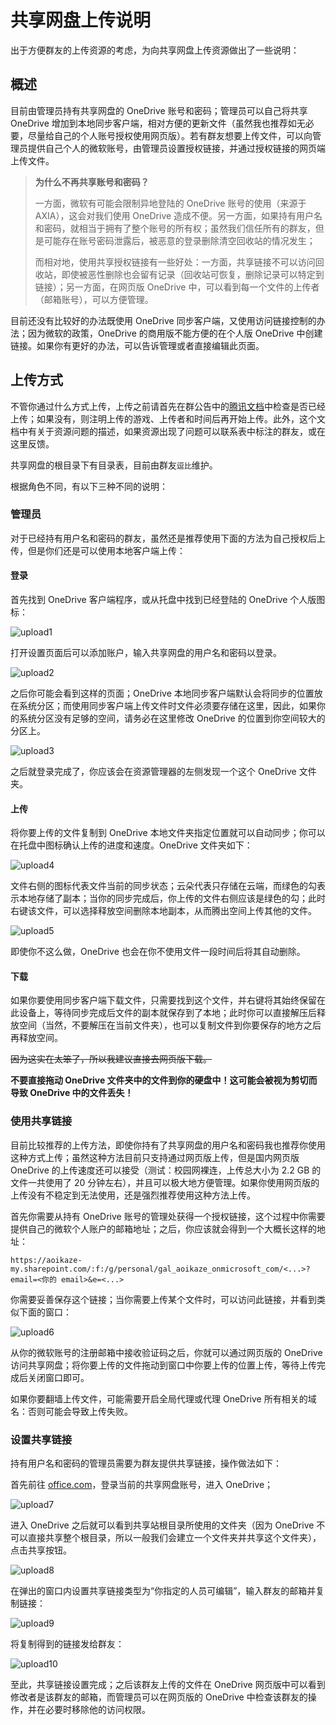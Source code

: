 # 共享网盘上传说明

出于方便群友的上传资源的考虑，为向共享网盘上传资源做出了一些说明：

## 概述

目前由管理员持有共享网盘的 OneDrive 账号和密码；管理员可以自己将共享 OneDrive 增加到本地同步客户端，相对方便的更新文件（虽然我也推荐如无必要，尽量给自己的个人账号授权使用网页版）。若有群友想要上传文件，可以向管理员提供自己个人的微软账号，由管理员设置授权链接，并通过授权链接的网页端上传文件。

> **为什么不再共享账号和密码？**
>
> 一方面，微软有可能会限制异地登陆的 OneDrive 账号的使用（来源于 AXIA），这会对我们使用 OneDrive 造成不便。另一方面，如果持有用户名和密码，就相当于拥有了整个账号的所有权；虽然我们信任所有的群友，但是可能存在账号密码泄露后，被恶意的登录删除清空回收站的情况发生；
>
> 而相对地，使用共享授权链接有一些好处：一方面，共享链接不可以访问回收站，即使被恶性删除也会留有记录（回收站可恢复，删除记录可以特定到链接）；另一方面，在网页版 OneDrive 中，可以看到每一个文件的上传者（邮箱账号），可以方便管理。

目前还没有比较好的办法既使用 OneDrive 同步客户端，又使用访问链接控制的办法；因为微软的政策，OneDrive 的商用版不能方便的在个人版 OneDrive 中创建链接。如果你有更好的办法，可以告诉管理或者直接编辑此页面。

## 上传方式

不管你通过什么方式上传，上传之前请首先在群公告中的[腾讯文档](https://docs.qq.com/sheet/DVEVEVmVaS3lxZWV1)中检查是否已经上传；如果没有，则注明上传的游戏、上传者和时间后再开始上传。此外，这个文档中有关于资源问题的描述，如果资源出现了问题可以联系表中标注的群友，或在这里反馈。

共享网盘的根目录下有目录表，目前由群友`逗比`维护。

根据角色不同，有以下三种不同的说明：

### 管理员

对于已经持有用户名和密码的群友，虽然还是推荐使用下面的方法为自己授权后上传，但是你们还是可以使用本地客户端上传：

#### 登录

首先找到 OneDrive 客户端程序，或从托盘中找到已经登陆的 OneDrive 个人版图标：

![upload1](/image/post/oneindex/upload1.png)

打开设置页面后可以添加账户，输入共享网盘的用户名和密码以登录。

![upload2](/image/post/oneindex/upload2.png)

之后你可能会看到这样的页面；OneDrive 本地同步客户端默认会将同步的位置放在系统分区；而使用同步客户端上传文件时文件必须要存储在这里，因此，如果你的系统分区没有足够的空间，请务必在这里修改 OneDrive 的位置到你空间较大的分区上。

![upload3](/image/post/oneindex/upload3.png)

之后就登录完成了，你应该会在资源管理器的左侧发现一个这个 OneDrive 文件夹。

#### 上传

将你要上传的文件复制到 OneDrive 本地文件夹指定位置就可以自动同步；你可以在托盘中图标确认上传的进度和速度。OneDrive 文件夹如下：

![upload4](/image/post/oneindex/upload4.png)

文件右侧的图标代表文件当前的同步状态；云朵代表只存储在云端，而绿色的勾表示本地存储了副本；当你的同步完成后，你上传的文件右侧应该是绿色的勾；此时右键该文件，可以选择释放空间删除本地副本，从而腾出空间上传其他的文件。

![upload5](/image/post/oneindex/upload5.png)

即使你不这么做，OneDrive 也会在你不使用文件一段时间后将其自动删除。

#### 下载

如果你要使用同步客户端下载文件，只需要找到这个文件，并右键将其始终保留在此设备上，等待同步完成后文件的副本就保存到了本地；此时你可以直接解压后释放空间（当然，不要解压在当前文件夹），也可以复制文件到你要保存的地方之后再释放空间。

~~因为这实在太笨了，所以我建议直接去网页版下载。~~

**不要直接拖动 OneDrive 文件夹中的文件到你的硬盘中！这可能会被视为剪切而导致 OneDrive 中的文件丢失！**

### 使用共享链接

目前比较推荐的上传方法，即使你持有了共享网盘的用户名和密码我也推荐你使用这种方式上传；虽然这种方法目前只支持通过网页版上传，但是国内网页版 OneDrive 的上传速度还可以接受（测试：校园网裸连，上传总大小为 2.2 GB 的文件一共使用了 20 分钟左右），并且可以极大地方便管理。如果你使用网页版的上传没有不稳定到无法使用，还是强烈推荐使用这种方法上传。

首先你需要从持有 OneDrive 账号的管理处获得一个授权链接，这个过程中你需要提供自己的微软个人账户的邮箱地址；之后，你应该就会得到一个大概长这样的地址：

```
https://aoikaze-my.sharepoint.com/:f:/g/personal/gal_aoikaze_onmicrosoft_com/<...>?email=<你的 email>&e=<...>
```

你需要妥善保存这个链接；当你需要上传某个文件时，可以访问此链接，并看到类似下面的窗口：

![upload6](/image/post/oneindex/upload6.png)

从你的微软账号的注册邮箱中接收验证码之后，你就可以通过网页版的 OneDrive 访问共享网盘；将你要上传的文件拖动到窗口中你要上传的位置上传，等待上传完成后关闭窗口即可。

如果你要翻墙上传文件，可能需要开启全局代理或代理 OneDrive 所有相关的域名：否则可能会导致上传失败。

### 设置共享链接

持有用户名和密码的管理员需要为群友提供共享链接，操作做法如下：

首先前往 [office.com](https://office.com/)，登录当前的共享网盘账号，进入 OneDrive；

![upload7](/image/post/oneindex/upload7.png)

进入 OneDrive 之后就可以看到共享站根目录所使用的文件夹（因为 OneDrive 不可以直接共享整个根目录，所以一般我们会建立一个文件夹并共享这个文件夹），点击共享按钮。

![upload8](/image/post/oneindex/upload8.png)

在弹出的窗口内设置共享链接类型为“你指定的人员可编辑”，输入群友的邮箱并复制链接：

![upload9](/image/post/oneindex/upload9.png)

将复制得到的链接发给群友：

![upload10](/image/post/oneindex/upload10.png)

至此，共享链接设置完成；之后该群友上传的文件在 OneDrive 网页版中可以看到修改者是该群友的邮箱，而管理员可以在网页版的 OneDrive 中检查该群友的操作，并在必要时移除他的访问权限。
